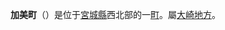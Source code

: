 {{unreferenced|time=2011-08-01T04:22:49+00:00}}
{{日本町村|
自治體名=加美|
町村=町|
圖像=[[File:Yakurai_san_winter07.JPG|240px]]|
圖像說明=[[藥萊山|藥萊山]]（[[加美郡|加美]]富士）與[[加美町營小野田藥萊原牧場|加美町營小野田藥萊原牧場]]|
町村章=|
日文原名=加美町|
平假名=かみまち|
羅馬字拼音=Kami-machi|
都道府縣=宮城縣|
支廳=|
郡=加美郡|
編號=04445-8|
面積=460.82|
邊界未定=|
人口=26,561|
統計時間= |
自治體=[[大崎市|大崎市]]、[[色麻町|色麻町]]<br />'''[[山形縣|山形縣]]：'''[[尾花澤市|尾花澤市]]、[[最上町|最上町]]|
樹=[[山毛櫸|山毛櫸]]|
花=[[水芭蕉|水芭蕉]]|
鳥=|
其他象徵物=|
其他象徵=|
郵遞區號=981-4292|
所在地=加美郡加美町字西田三番5番地|
電話號碼=229-63-3111|
外部連結=http://www.town.kami.miyagi.jp/|
經度=|
緯度=|
地圖=|
註記=
}}
'''加美町'''（{{jpn|j=加美町|hg=かみまち|rm=Kami machi|f=y}}）是位于[[宮城縣|宮城縣]]西北部的一[[町|町]]。屬[[大崎地方|大崎地方]]。

{{宮城縣}}
{{DEFAULTSORT:kami}}
{{japan-geo-stub}}